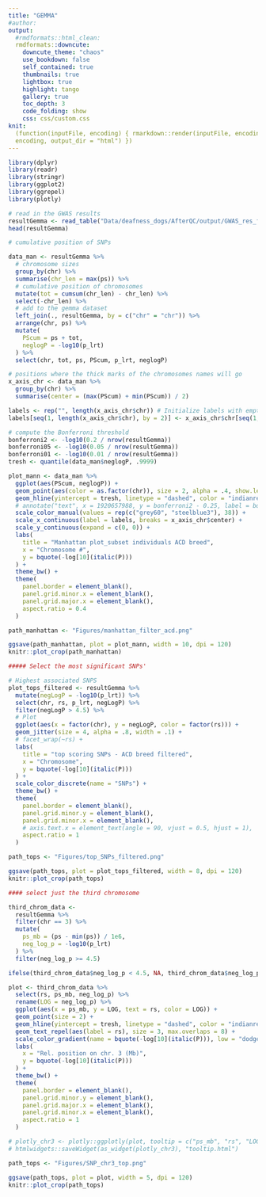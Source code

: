 ```yaml
---
title: "GEMMA"
#author:
output:
  #rmdformats::html_clean:
  rmdformats::downcute:
    downcute_theme: "chaos"
    use_bookdown: false
    self_contained: true
    thumbnails: true
    lightbox: true
    highlight: tango
    gallery: true
    toc_depth: 3
    code_folding: show
    css: css/custom.css
knit:
  (function(inputFile, encoding) { rmarkdown::render(inputFile, encoding =
  encoding, output_dir = "html") })
---
```

```r
library(dplyr)
library(readr)
library(stringr)
library(ggplot2)
library(ggrepel)
library(plotly)

# read in the GWAS results
resultGemma <- read_table("Data/deafness_dogs/AfterQC/output/GWAS_res_filter_acd.lmm.assoc.txt")
head(resultGemma)

# cumulative position of SNPs

data_man <- resultGemma %>%
  # chromosome sizes
  group_by(chr) %>%
  summarise(chr_len = max(ps)) %>%
  # cumulative position of chromosomes
  mutate(tot = cumsum(chr_len) - chr_len) %>%
  select(-chr_len) %>%
  # add to the gemma dataset
  left_join(., resultGemma, by = c("chr" = "chr")) %>%
  arrange(chr, ps) %>%
  mutate(
    PScum = ps + tot,
    neglogP = -log10(p_lrt)
  ) %>%
  select(chr, tot, ps, PScum, p_lrt, neglogP)

# positions where the thick marks of the chromosomes names will go
x_axis_chr <- data_man %>%
  group_by(chr) %>%
  summarise(center = (max(PScum) + min(PScum)) / 2)

labels <- rep("", length(x_axis_chr$chr)) # Initialize labels with empty strings
labels[seq(1, length(x_axis_chr$chr), by = 2)] <- x_axis_chr$chr[seq(1, length(x_axis_chr$chr), by = 2)]

# compute the Bonferroni threshold
bonferroni2 <- -log10(0.2 / nrow(resultGemma))
bonferroni05 <- -log10(0.05 / nrow(resultGemma))
bonferroni01 <- -log10(0.01 / nrow(resultGemma))
tresh <- quantile(data_man$neglogP, .9999)

plot_mann <- data_man %>%
  ggplot(aes(PScum, neglogP)) +
  geom_point(aes(color = as.factor(chr)), size = 2, alpha = .4, show.legend = FALSE) +
  geom_hline(yintercept = tresh, linetype = "dashed", color = "indianred") +
  # annotate("text", x = 1920657988, y = bonferroni2 - 0.25, label = bquote(-log[10](0.1 / italic(tests)))) +
  scale_color_manual(values = rep(c("grey60", "steelblue3"), 38)) +
  scale_x_continuous(label = labels, breaks = x_axis_chr$center) +
  scale_y_continuous(expand = c(0, 0)) +
  labs(
    title = "Manhattan plot_subset individuals ACD breed",
    x = "Chromosome #",
    y = bquote(-log[10](italic(P)))
  ) +
  theme_bw() +
  theme(
    panel.border = element_blank(),
    panel.grid.minor.x = element_blank(),
    panel.grid.major.x = element_blank(),
    aspect.ratio = 0.4
  )

path_manhattan <- "Figures/manhattan_filter_acd.png"

ggsave(path_manhattan, plot = plot_mann, width = 10, dpi = 120)
knitr::plot_crop(path_manhattan)

##### Select the most significant SNPs'

# Highest associated SNPS
plot_tops_filtered <- resultGemma %>%
  mutate(negLogP = -log10(p_lrt)) %>%
  select(chr, rs, p_lrt, negLogP) %>%
  filter(negLogP > 4.5) %>%
  # Plot
  ggplot(aes(x = factor(chr), y = negLogP, color = factor(rs))) +
  geom_jitter(size = 4, alpha = .8, width = .1) +
  # facet_wrap(~rs) +
  labs(
    title = "top scoring SNPs - ACD breed filtered",
    x = "Chromosome",
    y = bquote(-log[10](italic(P)))
  ) +
  scale_color_discrete(name = "SNPs") +
  theme_bw() +
  theme(
    panel.border = element_blank(),
    panel.grid.minor.y = element_blank(),
    panel.grid.minor.x = element_blank(),
    # axis.text.x = element_text(angle = 90, vjust = 0.5, hjust = 1),
    aspect.ratio = 1
  )

path_tops <- "Figures/top_SNPs_filtered.png"

ggsave(path_tops, plot = plot_tops_filtered, width = 8, dpi = 120)
knitr::plot_crop(path_tops)

#### select just the third chromosome

third_chrom_data <-
  resultGemma %>%
  filter(chr == 3) %>%
  mutate(
    ps_mb = (ps - min(ps)) / 1e6,
    neg_log_p = -log10(p_lrt)
  ) %>%
  filter(neg_log_p >= 4.5)

ifelse(third_chrom_data$neg_log_p < 4.5, NA, third_chrom_data$neg_log_p)

plot <- third_chrom_data %>%
  select(rs, ps_mb, neg_log_p) %>%
  rename(LOG = neg_log_p) %>%
  ggplot(aes(x = ps_mb, y = LOG, text = rs, color = LOG)) +
  geom_point(size = 2) +
  geom_hline(yintercept = tresh, linetype = "dashed", color = "indianred") +
  geom_text_repel(aes(label = rs), size = 3, max.overlaps = 8) +
  scale_color_gradient(name = bquote(-log[10](italic(P))), low = "dodgerblue", high = "firebrick") +
  labs(
    x = "Rel. position on chr. 3 (Mb)",
    y = bquote(-log[10](italic(P)))
  ) +
  theme_bw() +
  theme(
    panel.border = element_blank(),
    panel.grid.minor.y = element_blank(),
    panel.grid.major.x = element_blank(),
    panel.grid.minor.x = element_blank(),
    aspect.ratio = 1
  )

# plotly_chr3 <- plotly::ggplotly(plot, tooltip = c("ps_mb", "rs", "LOG"))
# htmlwidgets::saveWidget(as_widget(plotly_chr3), "tooltip.html")

path_tops <- "Figures/SNP_chr3_top.png"

ggsave(path_tops, plot = plot, width = 5, dpi = 120)
knitr::plot_crop(path_tops)
```
